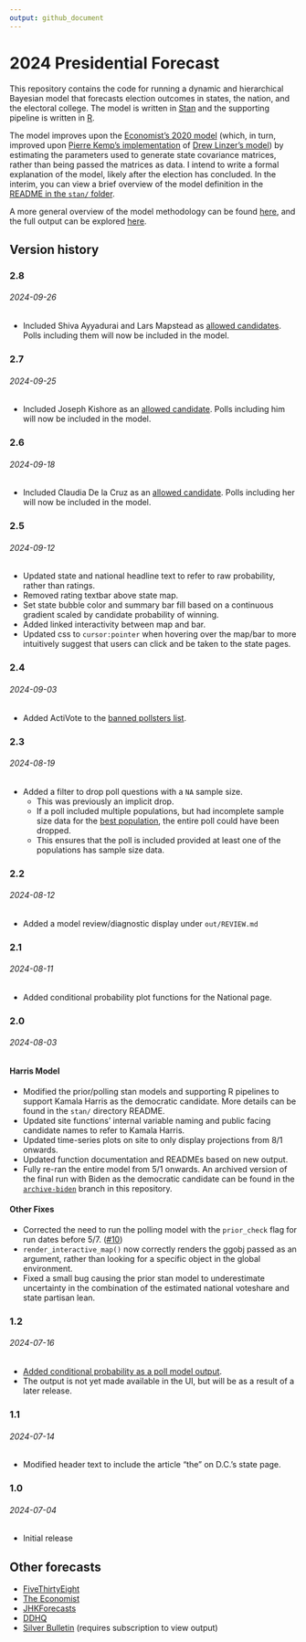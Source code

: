 ```yaml
---
output: github_document
---
```


# 2024 Presidential Forecast

This repository contains the code for running a dynamic and hierarchical Bayesian model that forecasts election outcomes in states, the nation, and the electoral college. The model is written in [Stan](https://mc-stan.org/) and the supporting pipeline is written in [R](https://www.r-project.org/). 

The model improves upon the [Economist's 2020 model](https://github.com/TheEconomist/us-potus-model) (which, in turn, improved upon [Pierre Kemp's implementation](https://www.slate.com/features/pkremp_forecast/report.html) of [Drew Linzer's model](https://votamatic.org/wp-content/uploads/2013/07/Linzer-JASA13.pdf)) by estimating the parameters used to generate state covariance matrices, rather than being passed the matrices as data. I intend to write a formal explanation of the model, likely after the election has concluded. In the interim, you can view a brief overview of the model definition in the [README in the `stan/` folder](https://github.com/markjrieke/2024-potus/tree/main/stan).

A more general overview of the model methodology can be found [here](https://www.thedatadiary.net/posts/2024-07-04-forecast-methodology/), and the full output can be explored [here](https://www.thedatadiary.net/2024-potus/national).

## Version history

### 2.8

###### 2024-09-26

* Included Shiva Ayyadurai and Lars Mapstead as [allowed candidates](https://ballotpedia.org/Presidential_candidates,_2024). Polls including them will now be included in the model.

### 2.7

###### 2024-09-25

* Included Joseph Kishore as an [allowed candidate](https://ballotpedia.org/Presidential_candidates,_2024). Polls including him will now be included in the model.

### 2.6

###### 2024-09-18

* Included Claudia De la Cruz as an [allowed candidate](https://ballotpedia.org/Presidential_candidates,_2024). Polls including her will now be included in the model.

### 2.5

###### 2024-09-12

* Updated state and national headline text to refer to raw probability, rather than ratings.
* Removed rating textbar above state map.
* Set state bubble color and summary bar fill based on a continuous gradient scaled by candidate probability of winning.
* Added linked interactivity between map and bar.
* Updated css to `cursor:pointer` when hovering over the map/bar to more intuitively suggest that users can click and be taken to the state pages.

### 2.4

###### 2024-09-03

* Added ActiVote to the [banned pollsters list](https://github.com/markjrieke/2024-potus/blob/main/data/static/banned_pollsters.csv).

### 2.3

###### 2024-08-19

* Added a filter to drop poll questions with a `NA` sample size. 
  * This was previously an implicit drop. 
  * If a poll included multiple populations, but had incomplete sample size data for the [best population](https://github.com/markjrieke/2024-potus/blob/main/data/static/population_rank.csv), the entire poll could have been dropped.
  * This ensures that the poll is included provided at least one of the populations has sample size data.

### 2.2

###### 2024-08-12

* Added a model review/diagnostic display under `out/REVIEW.md`

### 2.1

###### 2024-08-11

* Added conditional probability plot functions for the National page.

### 2.0

###### 2024-08-03

#### Harris Model

* Modified the prior/polling stan models and supporting R pipelines to support Kamala Harris as the democratic candidate. More details can be found in the `stan/` directory README.
* Updated site functions' internal variable naming and public facing candidate names to refer to Kamala Harris.
* Updated time-series plots on site to only display projections from 8/1 onwards. 
* Updated function documentation and READMEs based on new output.
* Fully re-ran the entire model from 5/1 onwards. An archived version of the final run with Biden as the democratic candidate can be found in the [`archive-biden`](https://github.com/markjrieke/2024-potus/tree/archive-biden) branch in this repository.

#### Other Fixes

* Corrected the need to run the polling model with the `prior_check` flag for run dates before 5/7. ([#10](https://github.com/markjrieke/2024-potus/issues/10))
* `render_interactive_map()` now correctly renders the ggobj passed as an argument, rather than looking for a specific object in the global environment.
* Fixed a small bug causing the prior stan model to underestimate uncertainty in the combination of the estimated national voteshare and state partisan lean.

### 1.2

###### 2024-07-16

* [Added conditional probability as a poll model output](https://github.com/markjrieke/2024-potus/commit/6eee3a3a8d08b6df66f71c3961e049fd91494c79).
* The output is not yet made available in the UI, but will be as a result of a later release.

### 1.1

###### 2024-07-14

* Modified header text to include the article "the" on D.C.'s state page.

### 1.0

###### 2024-07-04

* Initial release

## Other forecasts

* [FiveThirtyEight](https://projects.fivethirtyeight.com/2024-election-forecast/)
* [The Economist](https://www.economist.com/interactive/us-2024-election/prediction-model/president/)
* [JHKForecasts](https://projects.jhkforecasts.com/2024/president/#standard)
* [DDHQ](https://elections2024.thehill.com/forecast/2024/president/)
* [Silver Bulletin](https://www.natesilver.net/p/nate-silver-2024-president-election-polls-model) (requires subscription to view output)




